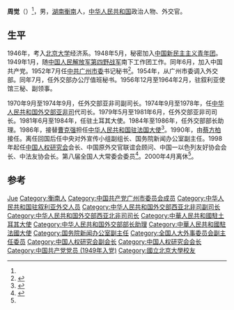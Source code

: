 {{About|中華人民共和國前外交官周覺|湖州南潯籍同盟會成員|周柏年}}
{{Infobox_officeholder
| name = 周觉
| width = 150px
| now = [[中国驻法国大使列表|中华人民共和国驻法国大使]]
| period = 1986年11月－1990年10月
| Sex = 男
| party = {{CPC}}
| Native place = [[湖南省|湖南省]][[衡南县|衡南县]]
| date of birth = 1927年4月
| date of death = 2020年12月29日
| place of birth = 
| place of death = 
| educate = 
| past = 
| image = Zhoujue.jpeg
}}
'''周觉'''（{{bd|1927年|4月|2020年|12月29日|catIdx=Zhou}}）<ref name=a1/>，男，[[湖南|湖南]][[衡南县|衡南]]人，[[中华人民共和国|中华人民共和国]]政治人物、外交官。

== 生平 ==
1946年，考入[[北京大学|北京大学]]经济系。1948年5月，秘密加入[[中国新民主主义青年团|中国新民主主义青年团]]。1949年1月，随[[中国人民解放军第四野战军|中国人民解放军第四野战军]]南下工作团工作。同年6月，加入中国共产党。1952年7月任[[中共广州市委|中共广州市委]]书记秘书<ref name="a1">{{Cite web|title=周觉同志逝世|url=http://cpc.people.com.cn/n1/2021/0402/c87393-32068025.html|accessdate=2021-04-23|work=cpc.people.com.cn|archive-date=2021-04-23|archive-url=https://web.archive.org/web/20210423230901/http://cpc.people.com.cn/n1/2021/0402/c87393-32068025.html|dead-url=no}}</ref>。1954年，从广州市委调入外交部。同年7月，任外交部办公厅值班秘书。1956年12月至1964年2月，驻叙利亚使馆三秘、副领事。

1970年9月至1974年9月，任外交部亚非司副司长。1974年9月至1978年，任[[中华人民共和国外交部亚非司|中华人民共和国外交部亚非司]]代司长。1979年5月至1981年6月，任外交部亚非司司长。1981年6月至1984年，任驻土耳其大使。1984年至1986年，任外交部部长助理。1986年，接替[[曹克强|曹克强]]担任[[中国驻法国大使列表|中华人民共和国驻法国大使]]<ref>{{cite web|author=中华人民共和国外交部|title=中国驻法兰西共和国历任大使|url=http://www.mfa.gov.cn/chn/pds/ziliao/wjrw/2167/t9253.htm|publisher=中华人民共和国外交部|accessdate=2012-03-03}}</ref>。1990年，由[[蔡方柏|蔡方柏]]接任。离任回国后任中央对外宣传小组副组长、国务院新闻办公室副主任。1998年起任[[中国人权研究会|中国人权研究会]]会长、中国原外交官联谊会顾问、中国一以色列友好协会会长、中法友协会长。第八届全国人大常委会委员<ref>{{cite book|author1=雷国珍主编；刘华清，龚永爱副主编|title=湖南党建90年 下|date=2011年7月|publisher=长沙：湖南人民出版社|isbn=978-7-543-87629-3|pages=296|accessdate=2015-08-23}}</ref>。2000年4月离休<ref name="a1" />。

== 参考 ==
{{reflist}}

{{start box}}
{{s-dip}}
{{succession box|[[王越毅|王越毅]]|[[詹世亮|詹世亮]]|[[中国驻土耳其大使列表|中华人民共和国驻土耳其大使]]|1979年3月－1981年10月}}
{{succession box|[[曹克强|曹克强]]|[[蔡方柏|蔡方柏]]|[[中国驻法国大使列表|中华人民共和国驻法国大使]]|1986年11月－1990年10月}}
{{end box}}

{{Navboxes 
| title  = 周觉在[[中国人权研究会|中国人权研究会]]的职务
| list1  =
{{中国人权研究会第一届全国理事会}}
{{中国人权研究会第二届全国理事会}}
{{中国人权研究会第三届全国理事会}}
}}

{{Authority control}}
{{DEFAULTSORT:Zhou周}}
[[Category:周姓|Jue]]
[[Category:衡南人|Category:衡南人]]
[[Category:中国共产党广州市委员会成员|Category:中国共产党广州市委员会成员]]
[[Category:中华人民共和国驻叙利亚外交人员|Category:中华人民共和国驻叙利亚外交人员]]
[[Category:中华人民共和国外交部西亚北非司副司长|Category:中华人民共和国外交部西亚北非司副司长]]
[[Category:中华人民共和国外交部西亚北非司司长|Category:中华人民共和国外交部西亚北非司司长]]
[[Category:中華人民共和國駐土耳其大使|Category:中華人民共和國駐土耳其大使]]
[[Category:中华人民共和国外交部部长助理|Category:中华人民共和国外交部部长助理]]
[[Category:中華人民共和國駐法國大使|Category:中華人民共和國駐法國大使]]
[[Category:国务院新闻办公室副主任|Category:国务院新闻办公室副主任]]
[[Category:全国人大外事委员会副主任委员|Category:全国人大外事委员会副主任委员]]
[[Category:中国人权研究会副会长|Category:中国人权研究会副会长]]
[[Category:中国人权研究会会长|Category:中国人权研究会会长]]
[[Category:中国共产党党员_(1949年入党)|Category:中国共产党党员 (1949年入党)]]
[[Category:國立北京大學校友|Category:國立北京大學校友]]